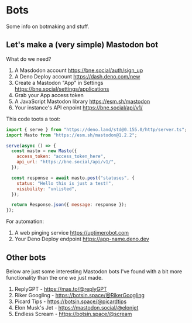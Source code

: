 # Bots

Some info on botmaking and stuff.

## Let's make a (very simple) Mastodon bot

What do we need?

1. A Masdodon account https://bne.social/auth/sign_up
2. A Deno Deploy account https://dash.deno.com/new
3. Create a Mastodon "App" in Settings https://bne.social/settings/applications
4. Grab your App access token
5. A JavaScript Mastodon library https://esm.sh/mastodon
6. Your instance's API enpoint https://bne.social/api/v1/

This code toots a toot:

```javascript
import { serve } from "https://deno.land/std@0.155.0/http/server.ts";
import Masto from "https://esm.sh/mastodon@1.2.2";

serve(async () => {
  const masto = new Masto({
    access_token: "access_token_here",
    api_url: "https://bne.social/api/v1/",
  });

  const response = await masto.post("statuses", {
    status: "Hello this is just a test!",
    visibility: "unlisted",
  });

  return Response.json({ message: response });
});

```

For automation:

1. A web pinging service https://uptimerobot.com
2. Your Deno Deploy endpoint https://app-name.deno.dev

## Other bots

Below are just some interesting Mastodon bots I've found with a bit more functionality than the one we just made.

1. ReplyGPT - https://mas.to/@replyGPT
2. Riker Googling - https://botsin.space/@RikerGoogling
3. Picard Tips - https://botsin.space/@picardtips
4. Elon Musk's Jet - https://mastodon.social/@elonjet
5. Endless Scream - https://botsin.space/@scream

